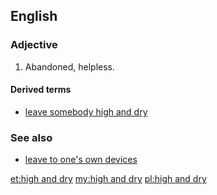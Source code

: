 ==English==

===Adjective===
{{en-adj|head=[[high]] [[and]] [[dry]]|-}}

# {{context|idiomatic|lang=en}} Abandoned, helpless.

====Derived terms====
* [[leave somebody high and dry]]

===See also===
* [[leave to one's own devices]]

[[et:high and dry]]
[[my:high and dry]]
[[pl:high and dry]]